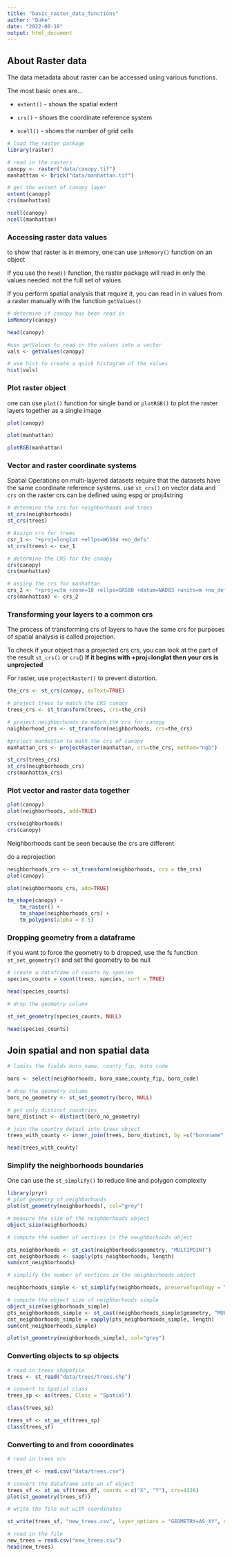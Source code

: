```yaml
---
title: "basic_raster_data_functions"
author: "Duke"
date: "2022-08-18"
output: html_document
---
```


## About Raster data

The data metadata about raster can be accessed using various functions.

The most basic ones are...

-   `extent()` - shows the spatial extent

-   `crs()` - shows the coordinate reference system

-   `ncell()` - shows the number of grid cells

```r
# load the raster package
library(raster)

# read in the rasters
canopy <- raster("data/canopy.tif")
manhatttan <- brick("data/manhattan.tif")

# get the extent of canopy layer
extent(canopy)
crs(manhattan)

ncell(canopy)
ncell(manhattan)
```

### Accessing raster data values

to show that raster is in memory, one can use `inMemory()` function on an object

If you use the `head()` function, the raster package will read in only the values needed. not the full set of values

If you perform spatial analysis that require it, you can read in in values from a raster manually with the function `getValues()`

```r
# determine if canopy has been read in
inMemory(canopy)

head(canopy)

#use getValues to read in the values into a vector
vals <- getValues(canopy)

# use hist to create a quick histogram of the values
hist(vals)
```

### Plot raster object

one can use `plot()` function for single band or `plotRGB()` to plot the raster layers together as a single image

```r
plot(canopy)
```

```r
plot(manhattan)
```

```r
plotRGB(manhattan)
```

### Vector and raster coordinate systems

Spatial Operations on multi-layered datasets require that the datasets have the same coordinate reference systems. use `st_crs()` on vector data and `crs` on the raster crs can be defined using espg or proj4string

```r
# determine the crs for neighborhoods and trees
st_crs(neighborhoods)
st_crs(trees)
```

```r
# Assign crs for trees
csr_1 <- "+proj=longlat +ellps=WGS84 +no_defs"
st_crs(trees) <- csr_1

```

```r
# determine the CRS for the canopy
crs(canopy)
crs(manhattan)
```

```r
# assing the crs for manhattan
crs_2 <- "+proj=utm +zone=18 +ellps=GRS80 +datum=NAD83 +units=m +no_defs"
crs(manhattan) <- crs_2
```

### Transforming your layers to a common crs

The process of transforming crs of layers to have the same crs for purposes of spatial analysis is called projection.

To check if your object has a projected crs crs, you can look at the part of the result `st_crs()` or `crs`() **If it begins with +proj=longlat then your crs is unprojected**

For raster, use `projectRaster()` to prevent distortion.

```r
the_crs <- st_crs(canopy, asText=TRUE)

# project trees to match the CRS canopy
trees_crs <- st_transform(trees, crs=the_crs)

# project neighborhoods to match the crs for canopy
naighborhood_crs <- st_transform(neighborhoods, crs=the_crs)

#project manhattan to math the crs of canopy
manhattan_crs <- projectRaster(manhattan, crs=the_crs, method="ngb")

st_crs(trees_crs)
st_crs(neighborhoods_crs)
crs(manhattan_crs)
```

### Plot vector and raster data together

```r
plot(canopy)
plot(neighborhoods, add=TRUE)
```

```r
crs(neighborhoods)
crs(canopy)
```

Neighborhoods cant be seen because the crs are different

do a reprojection

```r
neighborhoods_crs <- st_transform(neighborhoods, crs = the_crs)
plot(canopy)

plot(neighborhoods_crs, add=TRUE)

tm_shape(canopy) + 
    tm_raster() + 
    tm_shape(neighborhoods_crs) + 
    tm_polygons(alpha = 0.5)
```

### Dropping geometry from a dataframe

if you want to force the geometry to b dropped, use the fs function `st_set_geometry()` and set the geometry to be null

```r
# create a dataframe of counts by species
species_counts = count(trees, species, sort = TRUE)

head(species_counts)

# drop the geometry column

st_set_geometry(species_counts, NULL)

head(species_counts)
```

## Join spatial and non spatial data

```r
# limits the fields boro_name, county_fip, boro_code

boro <- select(neighborhoods, boro_name,county_fip, boro_code)

# drop the geometry column
boro_no_geometry <- st_set_geometry(boro, NULL)

# get only distinct countries
boro_distinct <- distinct(boro_no_geometry)

# join the country detail into trees object
trees_with_county <- inner_join(trees, boro_distinct, by =c("boroname" = "boro_name"))

head(trees_with_county)
```

### Simplify the neighborhoods boundaries

One can use the `st_simplify()` to reduce line and polygon complexity

```r
library(pryr)
# plot geometry of neighborhoods
plot(st_geometry(neighborhoods), col="grey")

# measure the size of the neighborhoods object
object_size(neighborhoods)

# compute the number of vertices in the neughborhoods object

pts_neighborhoods <- st_cast(neighborhoods$geometry, "MULTIPOINT")
cnt_neighborhoods <- sapply(pts_neighborhoods, length)
sum(cnt_neighborhoods)

# simplify the number of vertices in the neighborhoods object

neighborhoods_simple <- st_simplify(neighborhoods, preserveTopology = TRUE, dTolerance = 100)

# compute the object size of neighborhoods simple
object_size(neighborhoods_simple)
pts_neighborhoods_simple <- st_cast(neighborhoods_simple$geometry, "MULTIPOINT")
cnt_neighborhoods_simple = sapply(pts_neighborhoods_simple, length)
sum(cnt_neighborhoods_simple)

plot(st_geometry(neighborhoods_simple), col="grey")
```

### Converting objects to sp objects

```r
# read in trees shapefile 
trees <- st_read("data/trees/trees.shp")

# convert to Spatial class
trees_sp <- as(trees, Class = "Spatial")

class(trees_sp)

trees_sf <- st_as_sf(trees_sp)
class(trees_sf)
```

### Converting to and from cooordinates

```r
# read in trees scv

trees_df <- read.csv("data/trees.csv")

# convert the dataframe into an sf object
trees_sf <- st_as_sf(trees_df, coords = c("X", "Y"), crs=4326)
plot(st_geometry(trees_sf))

# write the file out with coordinates

st_write(trees_sf, "new_trees.csv", layer_options = "GEOMETRY=AS_XY", delete_dsn = TRUE)

# read in the file
new_trees = read.csv("new_trees.csv")
head(new_trees)
```
